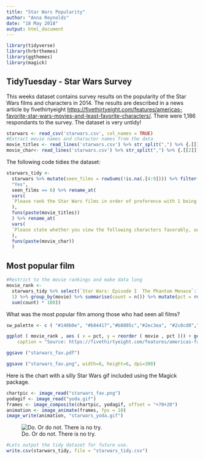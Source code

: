 ---
title: "Star Wars Popularity"
author: "Anna Reynolds"
date: "18 May 2018"
output: html_document
---

```{r setup, include=FALSE}
library(tidyverse)
library(hrbrthemes)
library(ggthemes)
library(magick)
```

## TidyTuesday - Star Wars Survey

This weeks dataset contains survey results on the popularity of the Star Wars films and characters in 2014. The results are described in a news article by fivethirtyeight <https://fivethirtyeight.com/features/americas-favorite-star-wars-movies-and-least-favorite-characters/>.  There were 1,186 respondants to the survey. The dataset is very untidy!

```{r import data, warning=FALSE, message=FALSE}
starwars <- read_csv('starwars.csv', col_names = TRUE)
#Extract movie names and character names from the data
movie_titles <- read_lines('starwars.csv') %>% str_split(",") %>% {.[[3]][4:9]}
movie_char<- read_lines('starwars.csv') %>% str_split(",") %>% {.[[2]][16:29]}
```

The following code tidies the dataset:

```{r tidy data, warning=FALSE}
starwars_tidy <-
  starwars %>% mutate(seen_films = rowSums(!is.na(.[4:9]))) %>% filter(`Have you seen any of the 6 films in the Star Wars franchise?` ==
  "Yes",
  seen_films == 6) %>% rename_at(
  vars(
  `Please rank the Star Wars films in order of preference with 1 being your favorite film in the franchise and 6 being your least favorite film.`:X15
  ),
  funs(paste(movie_titles))
  ) %>% rename_at(
  vars(
  `Please state whether you view the following characters favorably, unfavorably, or are unfamiliar with him/her.`:X29
  ),
  funs(paste(movie_char))
  )
```
## Most popular film
```{r movie rank}
#Restrict to the movie rankings and make data long
movie_rank <-
  starwars_tidy %>% select(`Star Wars: Episode I  The Phantom Menace`:`Star Wars: Episode VI Return of the Jedi`) %>% gather("movie", "rank") %>% filter(rank ==
  1) %>% group_by(movie) %>% summarise(count = n()) %>% mutate(pct = round(count /
  sum(count) * 100))
```

What was the most popular film among those who had seen all films?
```{r dot plot, fig.width=8}
sw_palette <- c ( "#140b0e", "#b84417","#b8805c","#2ec3ea", "#2c8cd0","#4e5870")

ggplot ( movie_rank , aes ( x = pct, y = reorder ( movie , pct ))) + geom_segment ( aes ( yend = movie ), xend = 0 , colour = sw_palette ) + geom_point ( size = 4, aes ( colour = movie )) + scale_colour_manual(values = sw_palette) + theme_fivethirtyeight() + theme(legend.position = "none") + labs(title = "Empire Strikes Back was most popular", subtitle = "Ranked number 1 by survey respondants (%) who had seen all 6 films",
    caption = "Source: https://fivethirtyeight.com/features/americas-favorite-star-wars-movies-and-least-favorite-characters/")
```
```{r save plot as pdf}
ggsave ("starwars_fav.pdf")
```
```{r save plot as png}
ggsave ("starwars_fav.png", width=8, height=6, dpi=300)
```

Here is the chart with a silly Star Wars gif included using the Magick package.
```{r gif}
chartpic <- image_read("starwars_fav.png") 
yodagif <- image_read("yoda.gif")
frames <- image_composite(chartpic, yodagif, offset = "+70+20")
animation <- image_animate(frames, fps = 10)
image_write(animation, "starwars_yoda.gif")
```
![Do. Or do not. There is no try.](starwars_yoda.gif)

```{r save tidy dataset, echo=FALSE}
#Lets output the tidy dataset for future use.
write.csv(starwars_tidy, file = "starwars_tidy.csv")
```

